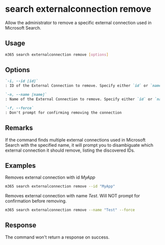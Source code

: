
# search externalconnection remove

Allow the administrator to remove a specific external connection used in Microsoft Search.

## Usage

```sh
m365 search externalconnection remove [options]
```

## Options

```md definition-list
`-i, --id [id]`
: ID of the External Connection to remove. Specify either `id` or `name`

`-n, --name [name]`
: Name of the External Connection to remove. Specify either `id` or `name`

`-f, --force`
: Don't prompt for confirming removing the connection
```

<Global />

## Remarks

If the command finds multiple external connections used in Microsoft Search with the specified name, it will prompt you to disambiguate which external connection it should remove, listing the discovered IDs.

## Examples

Removes external connection with id _MyApp_

```sh
m365 search externalconnection remove --id "MyApp"
```

Removes external connection with name _Test_. Will NOT prompt for confirmation before removing.

```sh
m365 search externalconnection remove --name "Test" --force
```

## Response

The command won't return a response on success.

